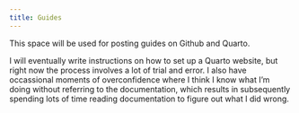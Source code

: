 ```yaml
---
title: Guides
---
```


This space will be used for posting guides on Github and Quarto.

I will eventually write instructions on how to set up a Quarto website, but right now the process involves a lot of trial and error. I also have occassional moments of overconfidence where I think I know what I'm doing without referring to the documentation, which results in subsequently spending lots of time reading documentation to figure out what I did wrong.
